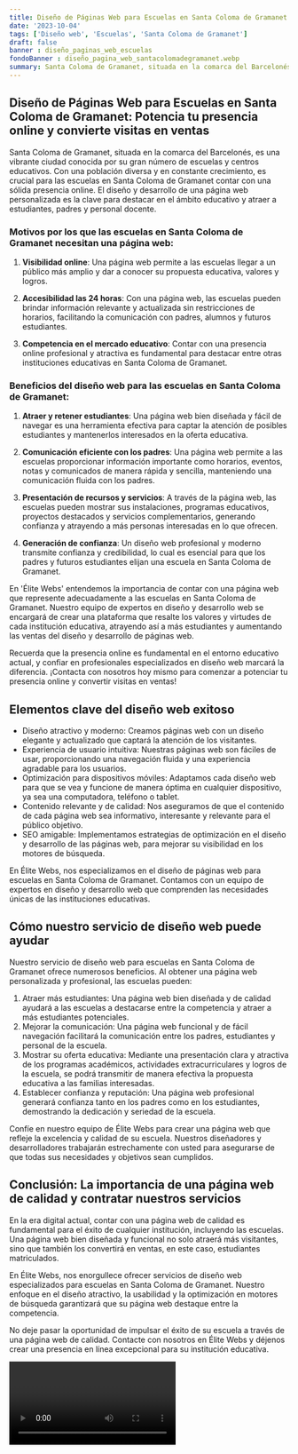 ```yaml
---
title: Diseño de Páginas Web para Escuelas en Santa Coloma de Gramanet
date: '2023-10-04'
tags: ['Diseño web', 'Escuelas', 'Santa Coloma de Gramanet']
draft: false
banner : diseño_paginas_web_escuelas
fondoBanner : diseño_pagina_web_santacolomadegramanet.webp
summary: Santa Coloma de Gramanet, situada en la comarca del Barcelonés, es una vibrante ciudad conocida por su gran número de escuelas y centros educativos. Con una población diversa y en constante crecimiento, es crucial para las escuelas en Santa Coloma de Gramanet contar con una sólida presencia online. El diseño y desarrollo de una página web personalizada es la clave para destacar en el ámbito educativo y atraer a estudiantes, padres y personal docente.
---
```


## Diseño de Páginas Web para Escuelas en Santa Coloma de Gramanet: Potencia tu presencia online y convierte visitas en ventas

Santa Coloma de Gramanet, situada en la comarca del Barcelonés, es una vibrante ciudad conocida por su gran número de escuelas y centros educativos. Con una población diversa y en constante crecimiento, es crucial para las escuelas en Santa Coloma de Gramanet contar con una sólida presencia online. El diseño y desarrollo de una página web personalizada es la clave para destacar en el ámbito educativo y atraer a estudiantes, padres y personal docente.

### Motivos por los que las escuelas en Santa Coloma de Gramanet necesitan una página web:

1. **Visibilidad online**: Una página web permite a las escuelas llegar a un público más amplio y dar a conocer su propuesta educativa, valores y logros.

2. **Accesibilidad las 24 horas**: Con una página web, las escuelas pueden brindar información relevante y actualizada sin restricciones de horarios, facilitando la comunicación con padres, alumnos y futuros estudiantes.

3. **Competencia en el mercado educativo**: Contar con una presencia online profesional y atractiva es fundamental para destacar entre otras instituciones educativas en Santa Coloma de Gramanet.

### Beneficios del diseño web para las escuelas en Santa Coloma de Gramanet:

1. **Atraer y retener estudiantes**: Una página web bien diseñada y fácil de navegar es una herramienta efectiva para captar la atención de posibles estudiantes y mantenerlos interesados en la oferta educativa.

2. **Comunicación eficiente con los padres**: Una página web permite a las escuelas proporcionar información importante como horarios, eventos, notas y comunicados de manera rápida y sencilla, manteniendo una comunicación fluida con los padres.

3. **Presentación de recursos y servicios**: A través de la página web, las escuelas pueden mostrar sus instalaciones, programas educativos, proyectos destacados y servicios complementarios, generando confianza y atrayendo a más personas interesadas en lo que ofrecen.

4. **Generación de confianza**: Un diseño web profesional y moderno transmite confianza y credibilidad, lo cual es esencial para que los padres y futuros estudiantes elijan una escuela en Santa Coloma de Gramanet.

En 'Élite Webs' entendemos la importancia de contar con una página web que represente adecuadamente a las escuelas en Santa Coloma de Gramanet. Nuestro equipo de expertos en diseño y desarrollo web se encargará de crear una plataforma que resalte los valores y virtudes de cada institución educativa, atrayendo así a más estudiantes y aumentando las ventas del diseño y desarrollo de páginas web.

Recuerda que la presencia online es fundamental en el entorno educativo actual, y confiar en profesionales especializados en diseño web marcará la diferencia. ¡Contacta con nosotros hoy mismo para comenzar a potenciar tu presencia online y convertir visitas en ventas!

<GifSeo />

<Cta />

## Elementos clave del diseño web exitoso

- Diseño atractivo y moderno: Creamos páginas web con un diseño elegante y actualizado que captará la atención de los visitantes.
- Experiencia de usuario intuitiva: Nuestras páginas web son fáciles de usar, proporcionando una navegación fluida y una experiencia agradable para los usuarios.
- Optimización para dispositivos móviles: Adaptamos cada diseño web para que se vea y funcione de manera óptima en cualquier dispositivo, ya sea una computadora, teléfono o tablet.
- Contenido relevante y de calidad: Nos aseguramos de que el contenido de cada página web sea informativo, interesante y relevante para el público objetivo.
- SEO amigable: Implementamos estrategias de optimización en el diseño y desarrollo de las páginas web, para mejorar su visibilidad en los motores de búsqueda.

En Élite Webs, nos especializamos en el diseño de páginas web para escuelas en Santa Coloma de Gramanet. Contamos con un equipo de expertos en diseño y desarrollo web que comprenden las necesidades únicas de las instituciones educativas.

## Cómo nuestro servicio de diseño web puede ayudar

Nuestro servicio de diseño web para escuelas en Santa Coloma de Gramanet ofrece numerosos beneficios. Al obtener una página web personalizada y profesional, las escuelas pueden:

1. Atraer más estudiantes: Una página web bien diseñada y de calidad ayudará a las escuelas a destacarse entre la competencia y atraer a más estudiantes potenciales.
2. Mejorar la comunicación: Una página web funcional y de fácil navegación facilitará la comunicación entre los padres, estudiantes y personal de la escuela.
3. Mostrar su oferta educativa: Mediante una presentación clara y atractiva de los programas académicos, actividades extracurriculares y logros de la escuela, se podrá transmitir de manera efectiva la propuesta educativa a las familias interesadas.
4. Establecer confianza y reputación: Una página web profesional generará confianza tanto en los padres como en los estudiantes, demostrando la dedicación y seriedad de la escuela.

Confíe en nuestro equipo de Élite Webs para crear una página web que refleje la excelencia y calidad de su escuela. Nuestros diseñadores y desarrolladores trabajarán estrechamente con usted para asegurarse de que todas sus necesidades y objetivos sean cumplidos.

## Conclusión: La importancia de una página web de calidad y contratar nuestros servicios

En la era digital actual, contar con una página web de calidad es fundamental para el éxito de cualquier institución, incluyendo las escuelas. Una página web bien diseñada y funcional no solo atraerá más visitantes, sino que también los convertirá en ventas, en este caso, estudiantes matriculados.

En Élite Webs, nos enorgullece ofrecer servicios de diseño web especializados para escuelas en Santa Coloma de Gramanet. Nuestro enfoque en el diseño atractivo, la usabilidad y la optimización en motores de búsqueda garantizará que su página web destaque entre la competencia.

No deje pasar la oportunidad de impulsar el éxito de su escuela a través de una página web de calidad. Contacte con nosotros en Élite Webs y déjenos crear una presencia en línea excepcional para su institución educativa.

<Video />

<CtaBot job='Escuelas' city='Santa Coloma de Gramanet'/>

<Gmaps query='Santa Coloma de Gramanet+españa+maps' />
